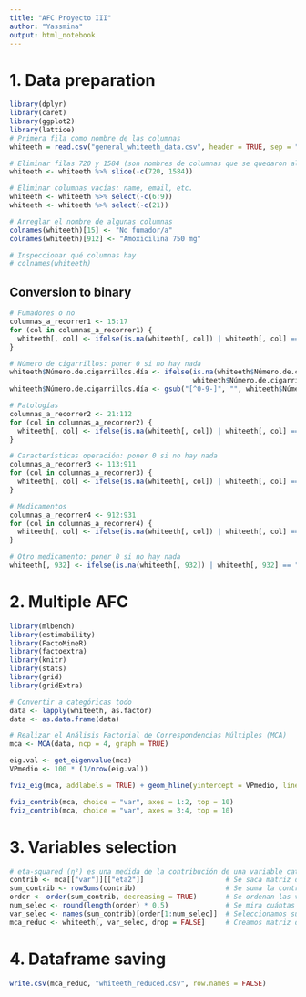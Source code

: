 ---
title: "AFC Proyecto III"
author: "Yassmina"
output: html_notebook
---

# 1. Data preparation

```{r warning=FALSE}
library(dplyr)
library(caret)
library(ggplot2)
library(lattice)
# Primera fila como nombre de las columnas
whiteeth = read.csv("general_whiteeth_data.csv", header = TRUE, sep = ",")

# Eliminar filas 720 y 1584 (son nombres de columnas que se quedaron al concatenar datasets)
whiteeth <- whiteeth %>% slice(-c(720, 1584))

# Eliminar columnas vacías: name, email, etc.
whiteeth <- whiteeth %>% select(-c(6:9))
whiteeth <- whiteeth %>% select(-c(21))

# Arreglar el nombre de algunas columnas
colnames(whiteeth)[15] <- "No fumador/a"
colnames(whiteeth)[912] <- "Amoxicilina 750 mg"

# Inspeccionar qué columnas hay
# colnames(whiteeth)
```

## Conversion to binary

```{r}
# Fumadores o no
columnas_a_recorrer1 <- 15:17
for (col in columnas_a_recorrer1) {
  whiteeth[, col] <- ifelse(is.na(whiteeth[, col]) | whiteeth[, col] == "", 0, 1)
}

# Número de cigarrillos: poner 0 si no hay nada
whiteeth$Número.de.cigarrillos.día <- ifelse(is.na(whiteeth$Número.de.cigarrillos.día) | whiteeth$Número.de.cigarrillos.día == "", 0,
                                             whiteeth$Número.de.cigarrillos.día)
whiteeth$Número.de.cigarrillos.día <- gsub("[^0-9-]", "", whiteeth$Número.de.cigarrillos.día)

# Patologías
columnas_a_recorrer2 <- 21:112
for (col in columnas_a_recorrer2) {
  whiteeth[, col] <- ifelse(is.na(whiteeth[, col]) | whiteeth[, col] == "", 0, 1)
}

# Características operación: poner 0 si no hay nada
columnas_a_recorrer3 <- 113:911
for (col in columnas_a_recorrer3) {
  whiteeth[, col] <- ifelse(is.na(whiteeth[, col]) | whiteeth[, col] == "", 0, whiteeth[, col])
}

# Medicamentos
columnas_a_recorrer4 <- 912:931
for (col in columnas_a_recorrer4) {
  whiteeth[, col] <- ifelse(is.na(whiteeth[, col]) | whiteeth[, col] == "", 0, 1)
}

# Otro medicamento: poner 0 si no hay nada
whiteeth[, 932] <- ifelse(is.na(whiteeth[, 932]) | whiteeth[, 932] == "", 0, whiteeth[, 932])
```

# 2. Multiple AFC

```{r warning=FALSE}
library(mlbench)
library(estimability)
library(FactoMineR)
library(factoextra)
library(knitr)
library(stats)
library(grid)
library(gridExtra)

# Convertir a categóricas todo
data <- lapply(whiteeth, as.factor)
data <- as.data.frame(data)

# Realizar el Análisis Factorial de Correspondencias Múltiples (MCA)
mca <- MCA(data, ncp = 4, graph = TRUE) 

eig.val <- get_eigenvalue(mca)         
VPmedio <- 100 * (1/nrow(eig.val))

fviz_eig(mca, addlabels = TRUE) + geom_hline(yintercept = VPmedio, linetype = 2, color = "red") 
```
```{r}
fviz_contrib(mca, choice = "var", axes = 1:2, top = 10)
fviz_contrib(mca, choice = "var", axes = 3:4, top = 10)
```

# 3. Variables selection

```{r}
# eta-squared (η²) es una medida de la contribución de una variable categórica a una dimensión particular del MCA.
contrib <- mca[["var"]][["eta2"]]                    # Se saca matriz de contribuciones (variables x dimensiones)
sum_contrib <- rowSums(contrib)                      # Se suma la contribución de cada variable a las 4 primeras dimensiones
order <- order(sum_contrib, decreasing = TRUE)       # Se ordenan las variables según sus contribuciones
num_selec <- round(length(order) * 0.5)              # Se mira cuántas variables implicaría seleccionar el 50%
var_selec <- names(sum_contrib)[order[1:num_selec]]  # Seleccionamos sus nombres con sum_contrib y su índice con order
mca_reduc <- whiteeth[, var_selec, drop = FALSE]     # Creamos matriz de datos reducida
```

# 4. Dataframe saving

```{r}
write.csv(mca_reduc, "whiteeth_reduced.csv", row.names = FALSE)
```

